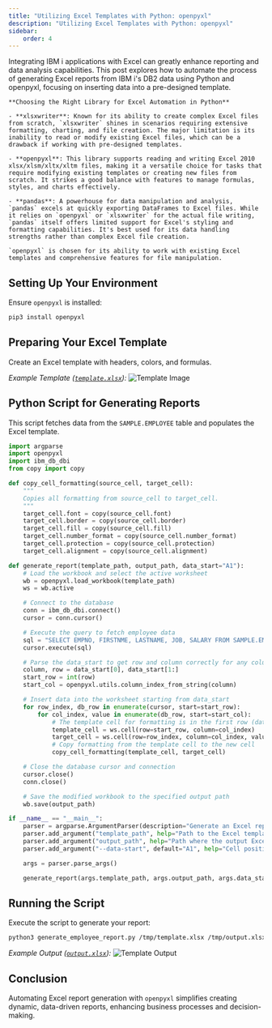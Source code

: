 ```yaml
---
title: "Utilizing Excel Templates with Python: openpyxl"
description: "Utilizing Excel Templates with Python: openpyxl"
sidebar:
    order: 4
---
```



Integrating IBM i applications with Excel can greatly enhance reporting and data analysis capabilities. This post explores how to automate the process of generating Excel reports from IBM i's DB2 data using Python and openpyxl, focusing on inserting data into a pre-designed template.

<Aside type="tip">

    **Choosing the Right Library for Excel Automation in Python**

    - **xlsxwriter**: Known for its ability to create complex Excel files from scratch, `xlsxwriter` shines in scenarios requiring extensive formatting, charting, and file creation. The major limitation is its inability to read or modify existing Excel files, which can be a drawback if working with pre-designed templates.

    - **openpyxl**: This library supports reading and writing Excel 2010 xlsx/xlsm/xltx/xltm files, making it a versatile choice for tasks that require modifying existing templates or creating new files from scratch. It strikes a good balance with features to manage formulas, styles, and charts effectively.

    - **pandas**: A powerhouse for data manipulation and analysis, `pandas` excels at quickly exporting DataFrames to Excel files. While it relies on `openpyxl` or `xlsxwriter` for the actual file writing, `pandas` itself offers limited support for Excel's styling and formatting capabilities. It's best used for its data handling strengths rather than complex Excel file creation.

    `openpyxl` is chosen for its ability to work with existing Excel templates and comprehensive features for file manipulation.

</Aside>

## Setting Up Your Environment

Ensure `openpyxl` is installed:

```bash
pip3 install openpyxl
```

## Preparing Your Excel Template

Create an Excel template with headers, colors, and formulas.

_Example Template ([`template.xlsx`](../../../../assets/template.xlsx)):_
![Template Image](../../../../assets/openpyxl_1.png)

## Python Script for Generating Reports

This script fetches data from the `SAMPLE.EMPLOYEE` table and populates the Excel template.

```python
import argparse
import openpyxl
import ibm_db_dbi
from copy import copy

def copy_cell_formatting(source_cell, target_cell):
    """
    Copies all formatting from source_cell to target_cell.
    """
    target_cell.font = copy(source_cell.font)
    target_cell.border = copy(source_cell.border)
    target_cell.fill = copy(source_cell.fill)
    target_cell.number_format = copy(source_cell.number_format)
    target_cell.protection = copy(source_cell.protection)
    target_cell.alignment = copy(source_cell.alignment)

def generate_report(template_path, output_path, data_start="A1"):
    # Load the workbook and select the active worksheet
    wb = openpyxl.load_workbook(template_path)
    ws = wb.active

    # Connect to the database
    conn = ibm_db_dbi.connect()
    cursor = conn.cursor()

    # Execute the query to fetch employee data
    sql = "SELECT EMPNO, FIRSTNME, LASTNAME, JOB, SALARY FROM SAMPLE.EMPLOYEE"
    cursor.execute(sql)

    # Parse the data_start to get row and column correctly for any column
    column, row = data_start[0], data_start[1:]
    start_row = int(row)
    start_col = openpyxl.utils.column_index_from_string(column)

    # Insert data into the worksheet starting from data_start
    for row_index, db_row in enumerate(cursor, start=start_row):
        for col_index, value in enumerate(db_row, start=start_col):
            # The template cell for formatting is in the first row (data_start row)
            template_cell = ws.cell(row=start_row, column=col_index)
            target_cell = ws.cell(row=row_index, column=col_index, value=value)
            # Copy formatting from the template cell to the new cell
            copy_cell_formatting(template_cell, target_cell)

    # Close the database cursor and connection
    cursor.close()
    conn.close()

    # Save the modified workbook to the specified output path
    wb.save(output_path)

if __name__ == "__main__":
    parser = argparse.ArgumentParser(description="Generate an Excel report from DB2 data.")
    parser.add_argument("template_path", help="Path to the Excel template file.")
    parser.add_argument("output_path", help="Path where the output Excel file will be saved.")
    parser.add_argument("--data-start", default="A1", help="Cell position where data insertion begins (e.g., 'A6').")

    args = parser.parse_args()

    generate_report(args.template_path, args.output_path, args.data_start)
```

## Running the Script

Execute the script to generate your report:

```bash
python3 generate_employee_report.py /tmp/template.xlsx /tmp/output.xlsx --data-start B6
```

_Example Output ([`output.xlsx`](../../../../assets/output.xlsx)):_
![Template Output](../../../../assets/openpyxl_2.png)

## Conclusion

Automating Excel report generation with `openpyxl` simplifies creating dynamic, data-driven reports, enhancing business processes and decision-making.